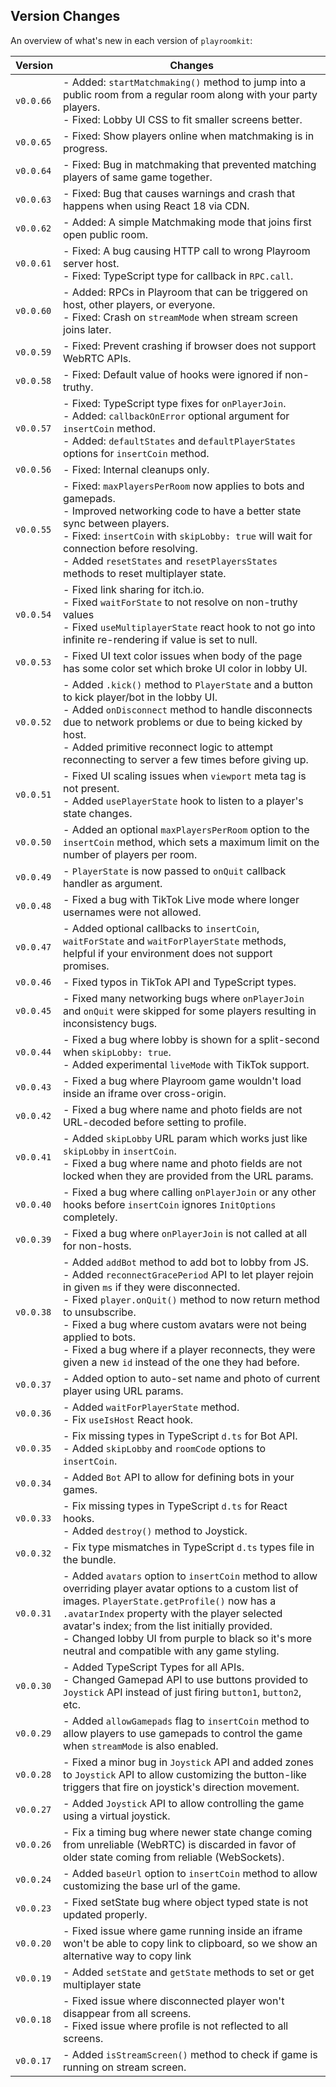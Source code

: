 ## Version Changes

An overview of what's new in each version of `playroomkit`:

| Version   | Changes                                                                                                                              |
| --------- | ------------------------------------------------------------------------------------------------------------------------------------ |
| `v0.0.66` | - Added: `startMatchmaking()` method to jump into a public room from a regular room along with your party players. <br/>- Fixed: Lobby UI CSS to fit smaller screens better. |
| `v0.0.65` | - Fixed: Show players online when matchmaking is in progress. |
| `v0.0.64` | - Fixed: Bug in matchmaking that prevented matching players of same game together. |
| `v0.0.63` | - Fixed: Bug that causes warnings and crash that happens when using React 18 via CDN. |
| `v0.0.62` | - Added: A simple Matchmaking mode that joins first open public room. |
| `v0.0.61` | - Fixed: A bug causing HTTP call to wrong Playroom server host.<br/> - Fixed: TypeScript type for callback in `RPC.call`. |
| `v0.0.60` | - Added: RPCs in Playroom that can be triggered on host, other players, or everyone.<br/> - Fixed: Crash on `streamMode` when stream screen joins later. |
| `v0.0.59` | - Fixed: Prevent crashing if browser does not support WebRTC APIs. |
| `v0.0.58` | - Fixed: Default value of hooks were ignored if non-truthy. |
| `v0.0.57` | - Fixed: TypeScript type fixes for `onPlayerJoin`.<br/> - Added: `callbackOnError` optional argument for `insertCoin` method.<br/> - Added: `defaultStates` and `defaultPlayerStates` options for `insertCoin` method. |
| `v0.0.56` | - Fixed: Internal cleanups only. |
| `v0.0.55` | - Fixed: `maxPlayersPerRoom` now applies to bots and gamepads.<br/> - Improved networking code to have a better state sync between players. <br/> - Fixed: `insertCoin` with `skipLobby: true` will wait for connection before resolving.<br/> - Added `resetStates` and `resetPlayersStates` methods to reset multiplayer state. |
| `v0.0.54` | - Fixed link sharing for itch.io.<br/> - Fixed `waitForState` to not resolve on non-truthy values<br/> - Fixed `useMultiplayerState` react hook to not go into infinite re-rendering if value is set to null. |
| `v0.0.53` | - Fixed UI text color issues when body of the page has some color set which broke UI color in lobby UI. |
| `v0.0.52` | - Added `.kick()` method to `PlayerState` and a button to kick player/bot in the lobby UI.<br/> - Added `onDisconnect` method to handle disconnects due to network problems or due to being kicked by host.<br/> - Added primitive reconnect logic to attempt reconnecting to server a few times before giving up. |
| `v0.0.51` | - Fixed UI scaling issues when `viewport` meta tag is not present.<br/> - Added `usePlayerState` hook to listen to a player's state changes. |
| `v0.0.50` | - Added an optional `maxPlayersPerRoom` option to the `insertCoin` method, which sets a maximum limit on the number of players per room.  |
| `v0.0.49` | - `PlayerState` is now passed to `onQuit` callback handler as argument. |
| `v0.0.48` | - Fixed a bug with TikTok Live mode where longer usernames were not allowed. |
| `v0.0.47` | - Added optional callbacks to `insertCoin`, `waitForState` and `waitForPlayerState` methods, helpful if your environment does not support promises. |
| `v0.0.46` | - Fixed typos in TikTok API and TypeScript types. |
| `v0.0.45` | - Fixed many networking bugs where `onPlayerJoin` and `onQuit` were skipped for some players resulting in inconsistency bugs. |
| `v0.0.44` | - Fixed a bug where lobby is shown for a split-second when `skipLobby: true`.<br/> - Added experimental `liveMode` with TikTok support. |
| `v0.0.43` | - Fixed a bug where Playroom game wouldn't load inside an iframe over cross-origin. |
| `v0.0.42` | - Fixed a bug where name and photo fields are not URL-decoded before setting to profile. |
| `v0.0.41` | - Added `skipLobby` URL param which works just like `skipLobby` in `insertCoin`. <br/> - Fixed a bug where name and photo fields are not locked when they are provided from the URL params. |
| `v0.0.40` | - Fixed a bug where calling `onPlayerJoin` or any other hooks before `insertCoin` ignores `InitOptions` completely. |
| `v0.0.39` | - Fixed a bug where `onPlayerJoin` is not called at all for non-hosts. |
| `v0.0.38` | - Added `addBot` method to add bot to lobby from JS.<br/> - Added `reconnectGracePeriod` API to let player rejoin in given `ms` if they were disconnected.<br/> - Fixed `player.onQuit()` method to now return method to unsubscribe.<br/> - Fixed a bug where custom avatars were not being applied to bots. <br/> - Fixed a bug where if a player reconnects, they were given a new `id` instead of the one they had before.|
| `v0.0.37` | - Added option to auto-set name and photo of current player using URL params. |
| `v0.0.36` | - Added `waitForPlayerState` method. <br/> - Fix `useIsHost` React hook. |
| `v0.0.35` | - Fix missing types in TypeScript `d.ts` for Bot API.<br/> - Added `skipLobby` and `roomCode` options to `insertCoin`.|
| `v0.0.34` | - Added `Bot` API to allow for defining bots in your games. |
| `v0.0.33` | - Fix missing types in TypeScript `d.ts` for React hooks.<br/> - Added `destroy()` method to Joystick.|
| `v0.0.32` | - Fix type mismatches in TypeScript `d.ts` types file in the bundle. |
| `v0.0.31` | - Added `avatars` option to `insertCoin` method to allow overriding player avatar options to a custom list of images. `PlayerState.getProfile()` now has a `.avatarIndex` property with the player selected avatar's index; from the list initially provided. <br/> - Changed lobby UI from purple to black so it's more neutral and compatible with any game styling.  |
| `v0.0.30` | - Added TypeScript Types for all APIs.<br/> - Changed Gamepad API to use buttons provided to `Joystick` API instead of just firing `button1`, `button2`, etc. |
| `v0.0.29` | - Added `allowGamepads` flag to `insertCoin` method to allow players to use gamepads to control the game when `streamMode` is also enabled. |                            |
| `v0.0.28` | - Fixed a minor bug in `Joystick` API and added zones to `Joystick` API to allow customizing the button-like triggers that fire on joystick's direction movement. |
| `v0.0.27` | - Added `Joystick` API to allow controlling the game using a virtual joystick. |
| `v0.0.26` | - Fix a timing bug where newer state change coming from unreliable (WebRTC) is discarded in favor of older state coming from reliable (WebSockets). |
| `v0.0.24` | - Added `baseUrl` option to `insertCoin` method to allow customizing the base url of the game. |
| `v0.0.23` | - Fixed setState bug where object typed state is not updated properly. |
| `v0.0.20` | - Fixed issue where game running inside an iframe won't be able to copy link to clipboard, so we show an alternative way to copy link |
| `v0.0.19` | - Added `setState` and `getState` methods to set or get multiplayer state |
| `v0.0.18` | - Fixed issue where disconnected player won't disappear from all screens. <br/> - Fixed issue where profile is not reflected to all screens. |
| `v0.0.17` | - Added `isStreamScreen()` method to check if game is running on stream screen.
